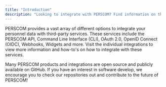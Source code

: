 ```yaml
---
title: "Introduction"
description: "Looking to integrate with PERSCOM? Find information on the available integrations here."
---
```


PERSCOM provides a vast array of different options to integrate your personnel data with third-party services. These services include the PERSCOM API, Command Line Interface (CLI), OAuth 2.0, OpenID Connect (OIDC), Webhooks, Widgets and more. Visit the individual integrations to view more information and how-to's on how to integrate with these services.

<Card title="Help us!" icon="github" href="https://github.com/deschutesdesigngroupllc">
  Many PERSCOM products and integrations are open source and publicly available on GitHub. If you have an interest in software develop, we encourage you to check our repositories out and contribute to the future of PERSCOM!
</Card>